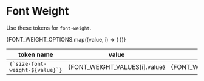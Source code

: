 
<Meta title="Design Tokens/Font Weight" />

# Font Weight

Use these tokens for `font-weight`.

<table>
  <thead>
    <tr>
      <th>token name</th>
      <th>value</th>
      <th>notes</th>
    </tr>
  </thead>
  <tbody>
    {FONT_WEIGHT_OPTIONS.map((value, i) => (
      <tr key={i}>
        <td>
          <code>{`size-font-weight-${value}`}</code>
        </td>
        <td>{FONT_WEIGHT_VALUES[i].value}</td>
        <td>{FONT_WEIGHT_VALUES[i].original.comment}</td>
      </tr>
    ))}
  </tbody>
</table>
